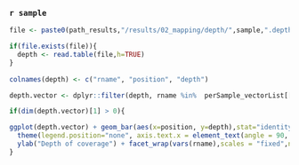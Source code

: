 ### `r sample`

```r

file <- paste0(path_results,"/results/02_mapping/depth/",sample,".depth")

if(file.exists(file)){
  depth <- read.table(file,h=TRUE) 
}
  
colnames(depth) <- c("rname", "position", "depth")

depth.vector <- dplyr::filter(depth, rname %in%  perSample_vectorList[[sample]]$both.list)

if(dim(depth.vector)[1] > 0){

ggplot(depth.vector) + geom_bar(aes(x=position, y=depth),stat="identity",colour="blue") + 
  theme(legend.position="none", axis.text.x = element_text(angle = 90, vjust = 0.5, hjust=1)) +
  ylab("Depth of coverage") + facet_wrap(vars(rname),scales = "fixed",ncol=1)
}

```

